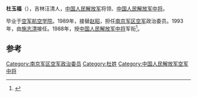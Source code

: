 '''杜玉福'''（{{bd|1930年|||catIdx=}}），吉林汪清人，[[中国人民解放军|中国人民解放军]]将领、[[中国人民解放军中将|中国人民解放军中将]]。

毕业于[[空军航空学院|空军航空学院]]。1989年，接替[[赵昭_(1923年)|赵昭]]，担任[[南京军区空军|南京军区空军]]政治委员。1993年，由[[施志清|施志清]]接任。1988年，授[[中国人民解放军中将|中国人民解放军中将]]军衔<ref>{{citenews|author=徐平 |title=重新实行军衔制 |url=http://chn.chinamil.com.cn/jfdg/2011-07/13/content_4473591.htm |accessdate=2012-05-05 |newspaper=中国军网 |deadurl=yes |archiveurl=https://web.archive.org/web/20130511192908/http://chn.chinamil.com.cn/jfdg/2011-07/13/content_4473591.htm |archivedate=2013-05-11 }}</ref>。

== 参考 ==
{{reflist}}
{{start box}}
{{s-mil}}
{{succession box|[[赵昭_(1923年)|赵昭]]|[[施志清|施志清]]|[[中国人民解放军|中国人民解放军]][[南京军区空军|南京军区空军]]政治委员|1989年9月-1993年1月}}
{{end box}}
{{中国军事人物小作品}}

[[Category:南京军区空军政治委员|Category:南京军区空军政治委员]]
[[Category:杜姓|Category:杜姓]]
[[Category:中国人民解放军空军中将|Category:中国人民解放军空军中将]]